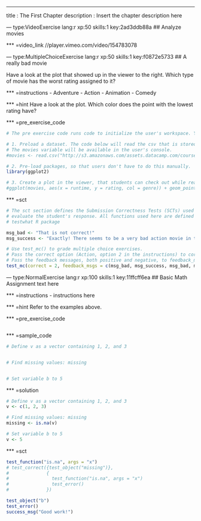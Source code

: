 ---
title       : The First Chapter
description : Insert the chapter description here


--- type:VideoExercise lang:r xp:50 skills:1 key:2ad3ddb88a
## Analyze movies

*** =video_link
//player.vimeo.com/video/154783078

--- type:MultipleChoiceExercise lang:r xp:50 skills:1 key:f0872e5733
## A really bad movie

Have a look at the plot that showed up in the viewer to the right. Which type of movie has the worst rating assigned to it?

*** =instructions
- Adventure
- Action
- Animation
- Comedy

*** =hint
Have a look at the plot. Which color does the point with the lowest rating have?

*** =pre_exercise_code
```r
# The pre exercise code runs code to initialize the user's workspace. You can use it for several things:

# 1. Preload a dataset. The code below will read the csv that is stored at the URL's location.
# The movies variable will be available in the user's console.
#movies <- read.csv("http://s3.amazonaws.com/assets.datacamp.com/course/introduction_to_r/movies.csv")

# 2. Pre-load packages, so that users don't have to do this manually.
library(ggplot2)

# 3. Create a plot in the viewer, that students can check out while reading the exercise
#ggplot(movies, aes(x = runtime, y = rating, col = genre)) + geom_point()
```

*** =sct
```r
# The sct section defines the Submission Correctness Tests (SCTs) used to
# evaluate the student's response. All functions used here are defined in the 
# testwhat R package

msg_bad <- "That is not correct!"
msg_success <- "Exactly! There seems to be a very bad action movie in the dataset."

# Use test_mc() to grade multiple choice exercises. 
# Pass the correct option (Action, option 2 in the instructions) to correct.
# Pass the feedback messages, both positive and negative, to feedback_msgs in the appropriate order.
test_mc(correct = 2, feedback_msgs = c(msg_bad, msg_success, msg_bad, msg_bad)) 
```

--- type:NormalExercise lang:r xp:100 skills:1 key:11ffcff6ea
## Basic Math
Assignment text here

*** =instructions
- instructions here

*** =hint
Refer to the examples above.

*** =pre_exercise_code
```r

```

*** =sample_code
```r
# Define v as a vector containing 1, 2, and 3


# Find missing values: missing


# Set variable b to 5

```

*** =solution
```r
# Define v as a vector containing 1, 2, and 3
v <- c(1, 2, 3)

# Find missing values: missing
missing <- is.na(v)

# Set variable b to 5
v <- 5
```

*** =sct
```r
test_function("is.na", args = "x")
# test_correct({test_object("missing")}, 
#              {
#                test_function("is.na", args = "x")
#                test_error()
#              })

test_object("b")
test_error()
success_msg("Good work!")
```
